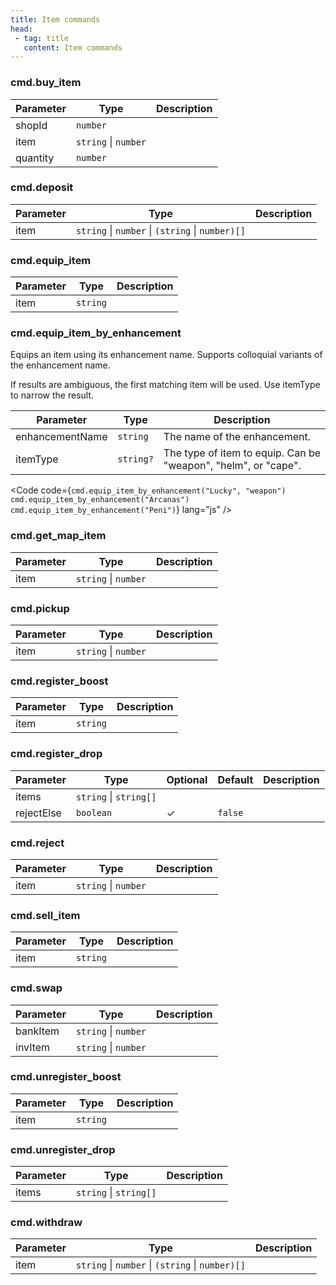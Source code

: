 ```yaml
---
title: Item commands
head:
 - tag: title
   content: Item commands
---
```



### cmd.buy_item
| Parameter | Type | Description |
|-----------|------|-------------|
| shopId | `number` |  |
| item | `string` \| `number` |  |
| quantity | `number` |  |


### cmd.deposit
| Parameter | Type | Description |
|-----------|------|-------------|
| item | `string` \| `number` \| `(string` \| `number)[]` |  |


### cmd.equip_item
| Parameter | Type | Description |
|-----------|------|-------------|
| item | `string` |  |


### cmd.equip_item_by_enhancement
Equips an item using its enhancement name. Supports colloquial variants of the enhancement name.

If results are ambiguous, the first matching item will be used. Use itemType to narrow the result.

| Parameter | Type | Description |
|-----------|------|-------------|
| enhancementName | `string` | The name of the enhancement. |
| itemType | `string?` | The type of item to equip. Can be "weapon", "helm", or "cape". |

<Code code={`cmd.equip_item_by_enhancement("Lucky", "weapon")
cmd.equip_item_by_enhancement("Arcanas")
cmd.equip_item_by_enhancement("Peni")`} lang="js" />


### cmd.get_map_item
| Parameter | Type | Description |
|-----------|------|-------------|
| item | `string` \| `number` |  |


### cmd.pickup
| Parameter | Type | Description |
|-----------|------|-------------|
| item | `string` \| `number` |  |


### cmd.register_boost
| Parameter | Type | Description |
|-----------|------|-------------|
| item | `string` |  |


### cmd.register_drop
| Parameter | Type | Optional | Default | Description |
|-----------|------|----------|---------|-------------|
| items | `string` \| `string[]` |  |  |  |
| rejectElse | `boolean` | ✓ | `false` |  |


### cmd.reject
| Parameter | Type | Description |
|-----------|------|-------------|
| item | `string` \| `number` |  |


### cmd.sell_item
| Parameter | Type | Description |
|-----------|------|-------------|
| item | `string` |  |


### cmd.swap
| Parameter | Type | Description |
|-----------|------|-------------|
| bankItem | `string` \| `number` |  |
| invItem | `string` \| `number` |  |


### cmd.unregister_boost
| Parameter | Type | Description |
|-----------|------|-------------|
| item | `string` |  |


### cmd.unregister_drop
| Parameter | Type | Description |
|-----------|------|-------------|
| items | `string` \| `string[]` |  |


### cmd.withdraw
| Parameter | Type | Description |
|-----------|------|-------------|
| item | `string` \| `number` \| `(string` \| `number)[]` |  |


